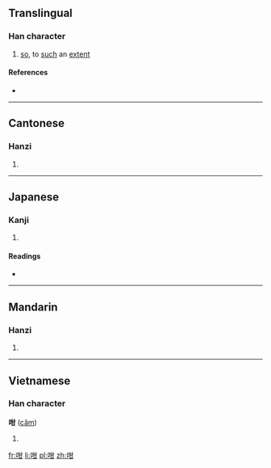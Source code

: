 ==Translingual==

===Han character===
{{Han char|rn=30|rad=口|as=05|sn=8|four=6407<sub>0</sub>|canj=口廿一 (RTM)}}

# [[so]], to [[such]] an [[extent]]

====References====
* {{Han ref|kx=0184.040|dkj=03477|dj=0403.040|hdz=10598.010|uh=5481|ud=21633|bh=CBDD|bd=52189}}

----

==Cantonese==

===Hanzi===
{{yue-hanzi|jyut=|y=gam3}}

# {{defn|lang=yue|sort=口05}}

----

==Japanese==

===Kanji===
{{ja-kanji|grade=|rs=口05}}

# {{defn|lang=ja|sort=口05}}

====Readings====
* {{ja-readings|on=[[かん]] (kan), [[がん]] (gan)|kun=[[ふくむ]] (fukumu)}}

----

==Mandarin==

===Hanzi===
{{cmn-hanzi|pin=[[hán]] ([[han2]]), [[xián]] ([[xian2]]), [[gàn]] ([[gan4]])|wg=han<sup>2</sup>, hsien<sup>2</sup>, kan<sup>4</sup>}}

# {{defn|lang=cmn|sort=口05}}

----

==Vietnamese==

===Han character===
'''咁''' ([[căm]])

# {{defn|lang=vi}}

[[fr:咁]]
[[li:咁]]
[[pl:咁]]
[[zh:咁]]